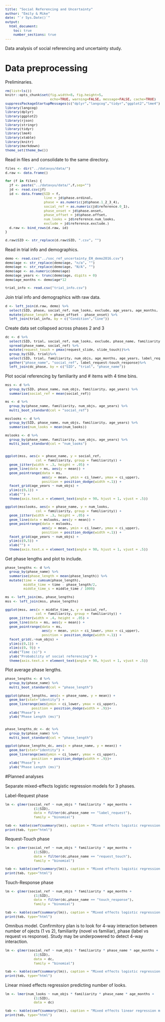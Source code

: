 ```yaml
---
title: "Social Referencing and Uncertainty"
author: "Emily & Mike"
date: "`r Sys.Date()`"
output: 
  html_document:
    toc: true
    number_sections: true
---
```


<style type="text/css">
body, td {
   font-size: 14px;
}
code {
  font-size: 11px;
}
pre {
  font-size: 11px;
}
</style>

Data analysis of social referencing and uncertainty study.

# Data preprocessing

Preliminaries.

```r
rm(list=ls())
knitr::opts_chunk$set(fig.width=8, fig.height=5, 
                      echo=TRUE, warning=FALSE, message=FALSE, cache=TRUE)
suppressPackageStartupMessages(c("dplyr","langcog","tidyr","ggplot2","lme4"))
library(langcog)
library(dplyr)
library(ggplot2)
library(rjson)
library(stringr)
library(tidyr)
library(lme4)
library(xtable)
library(knitr)
library(markdown)
theme_set(theme_bw())
```

Read in files and consolidate to the same directory. 

```r
files <- dir("../datavyu/data/")
d.raw <- data.frame()

for (f in files) {
  jf <- paste("../datavyu/data/",f,sep="")
  jd <- read.csv(jf)
  id <- data.frame(SID = f,
                   line = jd$phase.ordinal,
                   phase = as.numeric(jd$phase.1_2_3_4),
                   social_ref = as.numeric(jd$reference.0_1),
                   phase_onset = jd$phase.onset,
                   phase_offset = jd$phase.offset, 
                   num_looks = jd$reference.num_looks,
                   exclude = jd$reference.exclude.)
  d.raw <- bind_rows(d.raw, id)
}

d.raw$SID <- str_replace(d.raw$SID, ".csv", "")

```

Read in trial info and demographics. 

```r
demo <- read.csv("../soc_ref_uncertainty_EH_demo2016.csv") 
demo$age <- str_replace(demo$age, "n/a", "")
demo$age <- str_replace(demo$age, "N/A", "")
demo$age <- as.numeric(demo$age)
demo$age_years <- trunc(demo$age, digits = 0)
demo$age_months <- demo$age*12

trial_info <- read.csv("trial_info.csv")
```

Join trial info and demographics with raw data.

```r
d <- left_join(d.raw, demo) %>%
  select(SID, phase, social_ref, num_looks, exclude, age_years, age_months, gender, line, Condition, phase_onset, phase_offset) %>%
  mutate(phase_length = phase_offset - phase_onset) %>%
  left_join(trial_info, by = c("Condition","line"))

```

Create data set collapsed across phases 2 and 3

```r
dc <- d %>%
  select(SID, trial, social_ref, num_looks, exclude, phase_name, familiarity, num_objs, age_months, age_years) %>%
  spread(phase_name, social_ref) %>%
  mutate(request_touch = pmax(request_slide, slide_touch))%>%
  group_by(SID, trial)%>%
  select(SID, trial, familiarity, num_objs, age_months, age_years, label_request, request_touch, touch_response, num_looks, exclude)%>%
  gather("phase_name", "social_ref", label_request:touch_response)%>%
  left_join(dc_phase, by = c("SID", "trial", "phase_name"))
```

Plot social referencing by familiarity and # items with 4 time bins.

```r
mss <- d %>%
  group_by(SID, phase_name, num_objs, familiarity, age_years) %>%
  summarise(social_ref = mean(social_ref))

ms <- d %>%
  group_by(phase_name, familiarity, num_objs, age_years) %>%
  multi_boot_standard(col = "social_ref") 

msslooks <- d %>%
  group_by(SID, phase_name, num_objs, familiarity, age_years) %>%
  summarise(num_looks = mean(num_looks))

mslooks <- d %>%
  group_by(phase_name, familiarity, num_objs, age_years) %>%
  multi_boot_standard(col = "num_looks") 


ggplot(mss, aes(x = phase_name, y = social_ref, 
               col = familiarity, group = familiarity)) + 
  geom_jitter(width = .3, height = .05) +
  geom_line(data = ms, aes(y = mean)) + 
  geom_pointrange(data = ms, 
                  aes(y = mean, ymin = ci_lower, ymax = ci_upper), 
                  position = position_dodge(width =.1)) + 
  facet_grid(age_years ~ num_objs) + 
  ylim(c(0,1)) + 
  xlab("") + 
  theme(axis.text.x = element_text(angle = 90, hjust = 1, vjust = .5))

ggplot(msslooks, aes(x = phase_name, y = num_looks, 
               col = familiarity, group = familiarity)) + 
  geom_jitter(width = .3, height = .05) +
  geom_line(data = mslooks, aes(y = mean)) + 
  geom_pointrange(data = mslooks, 
                  aes(y = mean, ymin = ci_lower, ymax = ci_upper), 
                  position = position_dodge(width =.1)) + 
  facet_grid(age_years ~ num_objs) + 
  ylim(c(0,5)) + 
  xlab("") + 
  theme(axis.text.x = element_text(angle = 90, hjust = 1, vjust = .5))

```

Get phase lengths and plot to include. 

```r
phase_lengths <- d %>% 
  group_by(phase_name) %>% 
  summarise(phase_length = mean(phase_length)) %>%
  mutate(time = cumsum(phase_length),
         middle_time = time - phase_length/2, 
         middle_time_s = middle_time / 1000)

ms <- left_join(ms, phase_lengths)
mss <- left_join(mss, phase_lengths)

ggplot(mss, aes(x = middle_time_s, y = social_ref, 
               col = familiarity, group = familiarity)) + 
  geom_jitter(width = .4, height = .05) +
  geom_line(data = ms, aes(y = mean)) + 
  geom_pointrange(data = ms, 
                  aes(y = mean, ymin = ci_lower, ymax = ci_upper), 
                  position = position_dodge(width =.1)) + 
  facet_grid(.~num_objs) + 
  ylim(c(0,1)) + 
  xlim(c(0, 9)) + 
  xlab("Time (s)") + 
  ylab("Probability of social referencing") +
  theme(axis.text.x = element_text(angle = 90, hjust = 1, vjust = .5))
```

Plot average phase lengths.

```r
phase_lengths <- d %>% 
  group_by(phase_name) %>% 
  multi_boot_standard(col = "phase_length")

ggplot(phase_lengths, aes(x = phase_name, y = mean)) + 
  geom_bar(stat="identity") + 
  geom_linerange(aes(ymin = ci_lower, ymax = ci_upper), 
             position = position_dodge(width = .9))+
  xlab("Phase") + 
  ylab("Phase Length (ms)") 


phase_lengths_dc <- dc %>% 
  group_by(phase_name) %>% 
  multi_boot_standard(col = "phase_length")

ggplot(phase_lengths_dc, aes(x = phase_name, y = mean)) + 
  geom_bar(stat="identity") + 
  geom_linerange(aes(ymin = ci_lower, ymax = ci_upper), 
             position = position_dodge(width = .9))+
  xlab("Phase") + 
  ylab("Phase Length (ms)") 

```

#Planned analyses

Separate mixed-effects logistic regression models for 3 phases.

Label-Request phase
```r
lm <- glmer(social_ref ~ num_objs * familiarity * age_months +
              (1|SID),
              data = filter(dc,phase_name == "label_request"), 
              family = "binomial")

tab <- kable(coef(summary(lm)), caption = "Mixed effects logistic regression model predicting social referencing")
print(tab, type="html")
```

Request-Touch phase
```r
lm <- glmer(social_ref ~ num_objs * familiarity * age_months +
              (1|SID),
              data = filter(dc,phase_name == "request_touch"), 
              family = "binomial")

tab <- kable(coef(summary(lm)), caption = "Mixed effects logistic regression model predicting social referencing")
print(tab, type="html")
```

Touch-Response phase
```r
lm <- glmer(social_ref ~ num_objs * familiarity * age_months +
              (1|SID),
              data = filter(dc,phase_name == "touch_response"), 
              family = "binomial")

tab <- kable(coef(summary(lm)), caption = "Mixed effects logistic regression model predicting social referencing")
print(tab, type="html")
```

Omnibus model. Confirmitory plan is to look for 4-way interaction between number of ojects (1 vs 2), familiarity (novel vs familiar), phase (label vs request vs response). Study may be underpowered to detect 4-way interaction.

```r
lm <- glmer(social_ref ~ num_objs * familiarity * phase_name * age_months +
              (1|SID),
              data = dc, 
              family = "binomial")

tab <- kable(coef(summary(lm)), caption = "Mixed effects logistic regression model predicting social referencing")
print(tab, type="html")
```

Linear mixed effects regression predicting number of looks.

```r
lm <- lmer(num_looks ~ num_objs * familiarity * phase_name * age_months +
              (1|SID),
              data = dc)

tab <- kable(coef(summary(lm)), caption = "Mixed effects linear regression model predicting social referencing")
print(tab, type="html")
```


